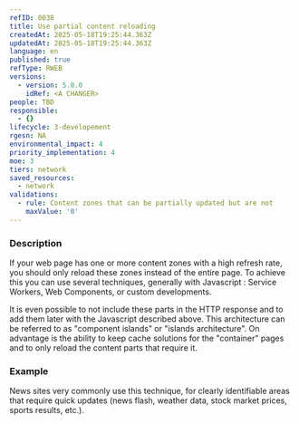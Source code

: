 ```yaml
---
refID: 0038
title: Use partial content reloading
createdAt: 2025-05-18T19:25:44.363Z
updatedAt: 2025-05-18T19:25:44.363Z
language: en
published: true
refType: RWEB
versions:
  - version: 5.0.0
    idRef: <A CHANGER>
people: TBD
responsible:
  - {}
lifecycle: 3-developement
rgesn: NA
environmental_impact: 4
priority_implementation: 4
moe: 3
tiers: network
saved_resources:
  - network
validations:
  - rule: Content zones that can be partially updated but are not
    maxValue: '0'
---
```


### Description

If your web page has one or more content zones with a high refresh rate, you should only reload these zones instead of the entire page. To achieve this you can use several techniques, generally with Javascript : Service Workers, Web Components, or custom developments.

It is even possible to not include these parts in the HTTP response and to add them later with the Javascript described above. This architecture can be referred to as "component islands" or "islands architecture". On advantage is the ability to keep cache solutions for the "container" pages and to only reload the content parts that require it.

### Example

News sites very commonly use this technique, for clearly identifiable areas that require quick updates (news flash, weather data, stock market prices, sports results, etc.).
